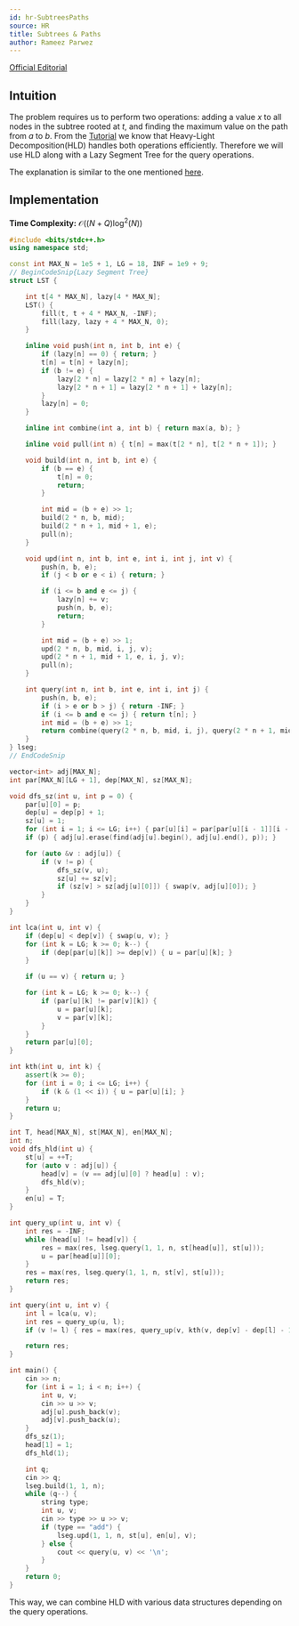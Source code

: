 ```yaml
---
id: hr-SubtreesPaths
source: HR
title: Subtrees & Paths
author: Rameez Parwez
---
```


[Official Editorial](https://www.hackerrank.com/challenges/subtrees-and-paths/editorial)

## Intuition

The problem requires us to perform two operations: adding a value $x$ to all nodes in the subtree rooted at $t$, and finding the maximum value on the path from $a$ to $b$. From the [Tutorial](https://usaco.guide/plat/hld?lang=cpp#tutorial) we know that Heavy-Light Decomposition(HLD) handles both operations efficiently. Therefore we will use HLD along with a Lazy Segment Tree for the query operations.

The explanation is similar to the one mentioned [here](https://usaco.guide/plat/hld?lang=cpp#template).

## Implementation
**Time Complexity:** $\mathcal{O} ((N + Q) \log^2(N))$
<LanguageSection>
<CPPSection>
```cpp
#include <bits/stdc++.h>
using namespace std;

const int MAX_N = 1e5 + 1, LG = 18, INF = 1e9 + 9;
// BeginCodeSnip{Lazy Segment Tree}
struct LST {

	int t[4 * MAX_N], lazy[4 * MAX_N];
	LST() {
		fill(t, t + 4 * MAX_N, -INF);
		fill(lazy, lazy + 4 * MAX_N, 0);
	}

	inline void push(int n, int b, int e) {
		if (lazy[n] == 0) { return; }
		t[n] = t[n] + lazy[n];
		if (b != e) {
			lazy[2 * n] = lazy[2 * n] + lazy[n];
			lazy[2 * n + 1] = lazy[2 * n + 1] + lazy[n];
		}
		lazy[n] = 0;
	}

	inline int combine(int a, int b) { return max(a, b); }

	inline void pull(int n) { t[n] = max(t[2 * n], t[2 * n + 1]); }

	void build(int n, int b, int e) {
		if (b == e) {
			t[n] = 0;
			return;
		}

		int mid = (b + e) >> 1;
		build(2 * n, b, mid);
		build(2 * n + 1, mid + 1, e);
		pull(n);
	}

	void upd(int n, int b, int e, int i, int j, int v) {
		push(n, b, e);
		if (j < b or e < i) { return; }

		if (i <= b and e <= j) {
			lazy[n] += v;
			push(n, b, e);
			return;
		}

		int mid = (b + e) >> 1;
		upd(2 * n, b, mid, i, j, v);
		upd(2 * n + 1, mid + 1, e, i, j, v);
		pull(n);
	}

	int query(int n, int b, int e, int i, int j) {
		push(n, b, e);
		if (i > e or b > j) { return -INF; }
		if (i <= b and e <= j) { return t[n]; }
		int mid = (b + e) >> 1;
		return combine(query(2 * n, b, mid, i, j), query(2 * n + 1, mid + 1, e, i, j));
	}
} lseg;
// EndCodeSnip

vector<int> adj[MAX_N];
int par[MAX_N][LG + 1], dep[MAX_N], sz[MAX_N];

void dfs_sz(int u, int p = 0) {
	par[u][0] = p;
	dep[u] = dep[p] + 1;
	sz[u] = 1;
	for (int i = 1; i <= LG; i++) { par[u][i] = par[par[u][i - 1]][i - 1]; }
	if (p) { adj[u].erase(find(adj[u].begin(), adj[u].end(), p)); }

	for (auto &v : adj[u]) {
		if (v != p) {
			dfs_sz(v, u);
			sz[u] += sz[v];
			if (sz[v] > sz[adj[u][0]]) { swap(v, adj[u][0]); }
		}
	}
}

int lca(int u, int v) {
	if (dep[u] < dep[v]) { swap(u, v); }
	for (int k = LG; k >= 0; k--) {
		if (dep[par[u][k]] >= dep[v]) { u = par[u][k]; }
	}

	if (u == v) { return u; }

	for (int k = LG; k >= 0; k--) {
		if (par[u][k] != par[v][k]) {
			u = par[u][k];
			v = par[v][k];
		}
	}
	return par[u][0];
}

int kth(int u, int k) {
	assert(k >= 0);
	for (int i = 0; i <= LG; i++) {
		if (k & (1 << i)) { u = par[u][i]; }
	}
	return u;
}

int T, head[MAX_N], st[MAX_N], en[MAX_N];
int n;
void dfs_hld(int u) {
	st[u] = ++T;
	for (auto v : adj[u]) {
		head[v] = (v == adj[u][0] ? head[u] : v);
		dfs_hld(v);
	}
	en[u] = T;
}

int query_up(int u, int v) {
	int res = -INF;
	while (head[u] != head[v]) {
		res = max(res, lseg.query(1, 1, n, st[head[u]], st[u]));
		u = par[head[u]][0];
	}
	res = max(res, lseg.query(1, 1, n, st[v], st[u]));
	return res;
}

int query(int u, int v) {
	int l = lca(u, v);
	int res = query_up(u, l);
	if (v != l) { res = max(res, query_up(v, kth(v, dep[v] - dep[l] - 1))); }

	return res;
}

int main() {
	cin >> n;
	for (int i = 1; i < n; i++) {
		int u, v;
		cin >> u >> v;
		adj[u].push_back(v);
		adj[v].push_back(u);
	}
	dfs_sz(1);
	head[1] = 1;
	dfs_hld(1);

	int q;
	cin >> q;
	lseg.build(1, 1, n);
	while (q--) {
		string type;
		int u, v;
		cin >> type >> u >> v;
		if (type == "add") {
			lseg.upd(1, 1, n, st[u], en[u], v);
		} else {
			cout << query(u, v) << '\n';
		}
	}
	return 0;
}
```
</CPPSection>
</LanguageSection>

This way, we can combine HLD with various data structures depending on the query operations.
